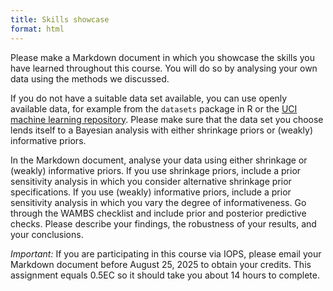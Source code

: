 ```yaml
---
title: Skills showcase
format: html
---
```


Please make a Markdown document in which you showcase the skills you have learned throughout this course. You will do so by analysing your own data using the methods we discussed. 

If you do not have a suitable data set available, you can use openly available data, for example from the `datasets` package in R or the [UCI machine learning repository](https://archive.ics.uci.edu). Please make sure that the data set you choose lends itself to a Bayesian analysis with either shrinkage priors or (weakly) informative priors.

In the Markdown document, analyse your data using either shrinkage or (weakly) informative priors. If you use shrinkage priors, include a prior sensitivity analysis in which you consider alternative shrinkage prior specifications. If you use (weakly) informative priors, include a prior sensitivity analysis in which you vary the degree of informativeness. Go through the WAMBS checklist and include prior and posterior predictive checks. Please describe your findings, the robustness of your results, and your conclusions.

*Important:* If you are participating in this course via IOPS, please email your Markdown document before August 25, 2025 to obtain your credits. This assignment equals 0.5EC so it should take you about 14 hours to complete.
